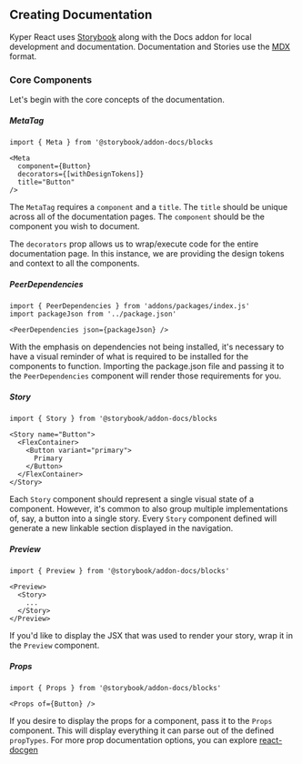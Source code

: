 <Meta title="Intro|Documentation" />

## Creating Documentation

Kyper React uses [Storybook](https://storybook.js.org/) along with the Docs addon for local development and documentation. Documentation and Stories use the [MDX](https://github.com/storybookjs/storybook/blob/next/addons/docs/docs/mdx.md) format.

### Core Components

Let's begin with the core concepts of the documentation.

##### MetaTag

```
import { Meta } from '@storybook/addon-docs/blocks

<Meta
  component={Button}
  decorators={[withDesignTokens]}
  title="Button"
/>
```

The `MetaTag` requires a `component` and a `title`. The `title` should be unique across all of the documentation pages. The `component` should be the component you wish to document.

The `decorators` prop allows us to wrap/execute code for the entire documentation page. In this instance, we are providing the design tokens and context to all the components.

##### PeerDependencies

```
import { PeerDependencies } from 'addons/packages/index.js'
import packageJson from '../package.json'

<PeerDependencies json={packageJson} />
```

With the emphasis on dependencies not being installed, it's necessary to have a visual reminder of what is required to be installed for the components to function. Importing the package.json file and passing it to the `PeerDependencies` component will render those requirements for you.

##### Story

```
import { Story } from '@storybook/addon-docs/blocks

<Story name="Button">
  <FlexContainer>
    <Button variant="primary">
      Primary
    </Button>
  </FlexContainer>
</Story>
```

Each `Story` component should represent a single visual state of a component. However, it's common to also group multiple implementations of, say, a button into a single story. Every `Story` component defined will generate a new linkable section displayed in the navigation.

##### Preview
```
import { Preview } from '@storybook/addon-docs/blocks'

<Preview>
  <Story>
    ...
  </Story>
</Preview>
```

If you'd like to display the JSX that was used to render your story, wrap it in the `Preview` component.

##### Props
```
import { Props } from '@storybook/addon-docs/blocks'

<Props of={Button} />
```

If you desire to display the props for a component, pass it to the `Props` component. This will display everything it can parse out of the defined `propTypes`. For more prop documentation options, you can explore [react-docgen](https://github.com/reactjs/react-docgen)




